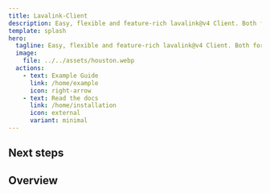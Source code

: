 ```yaml
---
title: Lavalink-Client
description: Easy, flexible and feature-rich lavalink@v4 Client. Both for Beginners and Proficients.
template: splash
hero:
  tagline: Easy, flexible and feature-rich lavalink@v4 Client. Both for Beginners and Proficients.
  image:
    file: ../../assets/houston.webp
  actions:
    - text: Example Guide
      link: /home/example
      icon: right-arrow
    - text: Read the docs
      link: /home/installation
      icon: external
      variant: minimal
---
```





## Next steps

<CardGrid>

<LinkCard
  title="Installation"
  href="/home/installation"
  description="Install lavalink-client"
/>
<LinkCard
  title="Lavalink Server Setup"
  href="/home/setup-lavalink"
  description="How to setup a locally hosted lavalink server"
/>
<LinkCard
  title="Configuration Example"
  href="/home/configuration"
  description="List of all possible configuration with example + extesion classes"
/>
<LinkCard
  title="Example Usage Guides"
  href="/home/example"
  description="See Several examples of multiple lavalink-client features"
/>
<LinkCard
  title="See a Features-list"
  href="/home/features"
  description="View a beautiful list of features from lavalink-client"
/>
<LinkCard
  title="Get Started with the Docs (Manager Class)"
  href="/api/lavalinkmanager/classes/lavalinkmanager/"
  description="See how to use the Manager"
/>


</CardGrid>

## Overview

<ReadMeMD />
